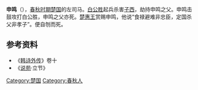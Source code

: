 '''申鸣'''（{{bd|？||前479年||catIdx=S}}），[[春秋时期|春秋时期]][[楚国|楚国]]的左司马。[[白公胜|白公胜]]起兵杀害[[子西_(令尹)|子西]]，劫持申鸣之父。申鸣击鼓攻打白公胜，申鸣之父亦死。[[楚惠王|楚惠王]]赏赐申鸣，他说“食禄避难非忠臣，定国杀父非孝子”。便自刎而死。

==参考资料==
*《[[韩诗外传|韩诗外传]]》卷十
*《[[说苑|说苑]]·立节》

[[Category:楚国|Category:楚国]]
[[Category:春秋人|Category:春秋人]]